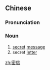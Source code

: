 ==Chinese==
{{zh-forms}}

===Pronunciation===
{{zh-pron
|m=mìxìn
|cat=n
}}

===Noun===
{{zh-noun}}

# [[secret]] [[message]]
# secret [[letter]]

[[zh:密信]]